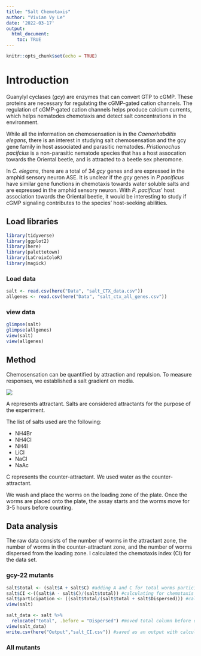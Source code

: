 ```yaml
---
title: "Salt Chemotaxis"
author: "Vivian Vy Le"
date: '2022-03-17'
output: 
  html_document:
    toc: TRUE
---
```


```r
knitr::opts_chunk$set(echo = TRUE)
```

# Introduction

Guanylyl cyclases (*gcy*) are enzymes that can convert GTP to cGMP. These proteins are necessary for regulating the cGMP-gated cation channels. The regulation of cGMP-gated cation channels helps produce calcium currents, which helps nematodes chemotaxis and detect salt concentrations in the environment.

While all the information on chemosensation is in the *Caenorhabditis elegans*, there is an interest in studying salt chemosensation and the gcy gene family in host associated and parasitic nematodes. *Pristionochus pacifcius* is a non-parasitic nematode species that has a host assocation towards the Oriental beetle, and is attracted to a beetle sex pheromone.

In *C. elegans*, there are a total of 34 *gcy* genes and are expressed in the amphid sensory neuron ASE. It is unclear if the *gcy* genes in *P.pacificus* have similar gene functions in chemotaxis towards water soluble salts and are expressed in the amphid sensory neuron. With *P. pacificus*' host association towards the Oriental beetle, it would be interesting to study if cGMP signaling contributes to the species' host-seeking abilities.

## Load libraries

```r
library(tidyverse)
library(ggplot2)
library(here)
library(palettetown)
library(LaCroixColoR)
library(magick)
```

### Load data

```r
salt <- read.csv(here("Data", "salt_CTX_data.csv"))
allgenes <- read.csv(here("Data", "salt_ctx_all_genes.csv"))
```

### view data

```r
glimpse(salt)
glimpse(allgenes)
view(salt)
view(allgenes)
```

## Method

Chemosensation can be quantified by attraction and repulsion. To measure responses, we established a salt gradient on media.

<img src = "https://raw.githubusercontent.com/vivvle/Salt_Chemotaxis/main/Photos/template_labeled.png">


A represents attractant. Salts are considered attractants for the purpose of the experiment.

The list of salts used are the following:

-   NH4Br
-   NH4Cl
-   NH4I
-   LiCl
-   NaCl
-   NaAc

C represents the counter-attractant. We used water as the counter-attractant.

We wash and place the worms on the loading zone of the plate. Once the worms are placed onto the plate, the assay starts and the worms move for 3-5 hours before counting.

## Data analysis

The raw data consists of the number of worms in the attractant zone, the number of worms in the counter-attractant zone, and the number of worms dispersed from the loading zone. I calculated the chemotaxis index (CI) for the data set.


### gcy-22 mutants 
```r
salt$total <- (salt$A + salt$C) #adding A and C for total worms participating
salt$CI <-((salt$A - salt$C)/(salt$total)) #calculating for chemotaxis index
salt$participation <- ((salt$total/(salt$total + salt$Dispersed))) #calculating for worms who participated in the assay
view(salt)

salt_data <- salt %>%
  relocate("total", .before = "Dispersed") #moved total column before dispersed
view(salt_data)
write.csv(here("Output","salt_CI.csv")) #saved as an output with calculations
```


### All mutants
```r

```


